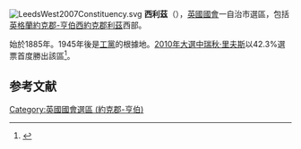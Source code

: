 [[File:LeedsWest2007Constituency.svg|right]]
'''西利茲'''（{{lang-en|Leeds West}}），[[英國|英國]][[英國國會|國會]]一自治市選區，包括[[英格蘭|英格蘭]][[約克郡-亨伯|約克郡-亨伯]][[西約克郡|西約克郡]][[利茲|利茲]]西部。

始於1885年。1945年後是[[工黨_(英國)|工黨]]的根據地。[[2010年英國大選|2010年大選中]][[瑞秋·里夫斯|瑞秋·里夫斯]]以42.3%選票首度勝出該區<ref name="">{{cite news
|publisher=[[英國廣播公司|英國廣播公司]]
|date=2010年5月7日
|title=Election 2010/Constituency/Leeds West
|url=http://news.bbc.co.uk/1/shared/election2010/results/constituency/c54.stm
|accessdate=2010年9月15日
|archive-date=2017年8月23日
|archive-url=https://web.archive.org/web/20170823085909/http://news.bbc.co.uk/1/shared/election2010/results/constituency/c54.stm
|dead-url=no
}}</ref>。

==参考文献==
<div class="references-small">
<references></references>
</div>

{{DEFAULTSORT:Leeds West (UK Parliament constituency)}}
[[Category:英國國會選區_(約克郡-亨伯)|Category:英國國會選區 (約克郡-亨伯)]]